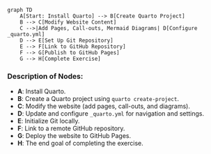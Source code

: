```mermaid
graph TD
    A[Start: Install Quarto] --> B[Create Quarto Project]
    B --> C[Modify Website Content]
    C -->|Add Pages, Call-outs, Mermaid Diagrams| D[Configure _quarto.yml]
    D --> E[Set Up Git Repository]
    E --> F[Link to GitHub Repository]
    F --> G[Publish to GitHub Pages]
    G --> H[Complete Exercise]
```

### Description of Nodes:
- **A**: Install Quarto.
- **B**: Create a Quarto project using `quarto create-project`.
- **C**: Modify the website (add pages, call-outs, and diagrams).
- **D**: Update and configure `_quarto.yml` for navigation and settings.
- **E**: Initialize Git locally.
- **F**: Link to a remote GitHub repository.
- **G**: Deploy the website to GitHub Pages.
- **H**: The end goal of completing the exercise.


